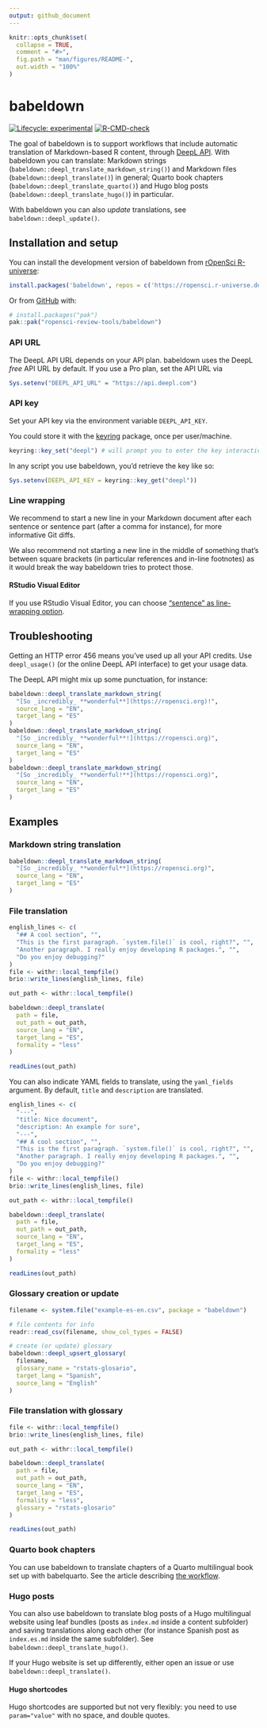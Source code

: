 ```yaml
---
output: github_document
---
```


<!-- README.md is generated from README.Rmd. Please edit that file -->

```r
knitr::opts_chunk$set(
  collapse = TRUE,
  comment = "#>",
  fig.path = "man/figures/README-",
  out.width = "100%"
)
```

# babeldown

<!-- badges: start -->
[![Lifecycle: experimental](https://img.shields.io/badge/lifecycle-experimental-orange.svg)](https://lifecycle.r-lib.org/articles/stages.html#experimental)
[![R-CMD-check](https://github.com/ropensci-review-tools/babeldown/actions/workflows/R-CMD-check.yaml/badge.svg)](https://github.com/ropensci-review-tools/babeldown/actions/workflows/R-CMD-check.yaml)
<!-- badges: end -->

The goal of babeldown is to support workflows that include automatic translation of Markdown-based R content, through [DeepL API](https://www.deepl.com/en/docs-api/).
With babeldown you can translate: Markdown strings (`babeldown::deepl_translate_markdown_string()`) and Markdown files (`babeldown::deepl_translate()`) in general; Quarto book chapters (`babeldown::deepl_translate_quarto()`) and Hugo blog posts (`babeldown::deepl_translate_hugo()`) in particular.

With babeldown you can also _update_ translations, see `babeldown::deepl_update()`.

## Installation and setup

You can install the development version of babeldown from [rOpenSci R-universe](https://ropensci.r-universe.dev/):

``` r
install.packages('babeldown', repos = c('https://ropensci.r-universe.dev', 'https://cloud.r-project.org'))
```

Or from [GitHub](https://github.com/) with:

``` r
# install.packages("pak")
pak::pak("ropensci-review-tools/babeldown")
```

### API URL

The DeepL API URL depends on your API plan.
babeldown uses the DeepL _free_ API URL by default.
If you use a Pro plan, set the API URL via

```r
Sys.setenv("DEEPL_API_URL" = "https://api.deepl.com")
```

### API key

Set your API key via the environment variable `DEEPL_API_KEY`.

You could store it with the [keyring](https://r-lib.github.io/keyring/index.html) package, once per user/machine.

```r
keyring::key_set("deepl") # will prompt you to enter the key interactively
```

In any script you use babeldown, you'd retrieve the key like so:

```r
Sys.setenv(DEEPL_API_KEY = keyring::key_get("deepl"))
```

### Line wrapping

We recommend to start a new line in your Markdown document after each sentence or sentence part (after a comma for instance), for more informative Git diffs.

We also recommend not starting a new line in the middle of something that's between square brackets (in particular references and in-line footnotes) as it would break the way babeldown tries to protect those.

#### RStudio Visual Editor

If you use RStudio Visual Editor, you can choose ["sentence" as line-wrapping option](https://rstudio.github.io/visual-markdown-editing/markdown.html#line-wrapping).

## Troubleshooting

Getting an HTTP error 456 means you've used up all your API credits.
Use `deepl_usage()` (or the online DeepL API interface) to get your usage data.

The DeepL API might mix up some punctuation, for instance:

```r
babeldown::deepl_translate_markdown_string(
  "[So _incredibly_ **wonderful**](https://ropensci.org)!",
  source_lang = "EN",
  target_lang = "ES"
)
babeldown::deepl_translate_markdown_string(
  "[So _incredibly_ **wonderful**!](https://ropensci.org)",
  source_lang = "EN",
  target_lang = "ES"
)
babeldown::deepl_translate_markdown_string(
  "[So _incredibly_ **wonderful!**](https://ropensci.org)",
  source_lang = "EN",
  target_lang = "ES"
)
```

## Examples

### Markdown string translation

```r
babeldown::deepl_translate_markdown_string(
  "[So _incredibly_ **wonderful**](https://ropensci.org)",
  source_lang = "EN",
  target_lang = "ES"
)
```

### File translation

```r
english_lines <- c(
  "## A cool section", "",
  "This is the first paragraph. `system.file()` is cool, right?", "",
  "Another paragraph. I really enjoy developing R packages.", "",
  "Do you enjoy debugging?"
)
file <- withr::local_tempfile()
brio::write_lines(english_lines, file)

out_path <- withr::local_tempfile()

babeldown::deepl_translate(
  path = file,
  out_path = out_path,
  source_lang = "EN",
  target_lang = "ES",
  formality = "less"
)

readLines(out_path)
```

You can also indicate YAML fields to translate, using the `yaml_fields` argument.
By default, `title` and `description` are translated.


```r
english_lines <- c(
  "---",
  "title: Nice document",
  "description: An example for sure",
  "---",
  "## A cool section", "",
  "This is the first paragraph. `system.file()` is cool, right?", "",
  "Another paragraph. I really enjoy developing R packages.", "",
  "Do you enjoy debugging?"
)
file <- withr::local_tempfile()
brio::write_lines(english_lines, file)

out_path <- withr::local_tempfile()

babeldown::deepl_translate(
  path = file,
  out_path = out_path,
  source_lang = "EN",
  target_lang = "ES",
  formality = "less"
)

readLines(out_path)
```


### Glossary creation or update

```r
filename <- system.file("example-es-en.csv", package = "babeldown")

# file contents for info
readr::read_csv(filename, show_col_types = FALSE)

# create (or update) glossary
babeldown::deepl_upsert_glossary(
  filename,
  glossary_name = "rstats-glosario",
  target_lang = "Spanish",
  source_lang = "English"
)
```

### File translation with glossary

```r
file <- withr::local_tempfile()
brio::write_lines(english_lines, file)

out_path <- withr::local_tempfile()

babeldown::deepl_translate(
  path = file,
  out_path = out_path,
  source_lang = "EN",
  target_lang = "ES",
  formality = "less",
  glossary = "rstats-glosario"
)

readLines(out_path)
```

### Quarto book chapters

You can use babeldown to translate chapters of a Quarto multilingual book set up with babelquarto.
See the article describing [the workflow](https://docs.ropensci.org/babeldown/articles/quarto.html).

### Hugo posts

You can also use babeldown to translate blog posts of a Hugo multilingual website using leaf bundles (posts as `index.md` inside a content subfolder) and saving translations along each other (for instance Spanish post as `index.es.md` inside the same subfolder).
See `babeldown::deepl_translate_hugo()`.

If your Hugo website is set up differently, either open an issue or use `babeldown::deepl_translate()`.

#### Hugo shortcodes

Hugo shortcodes are supported but not very flexibly: you need to use `param="value"` with no space, and double quotes.
